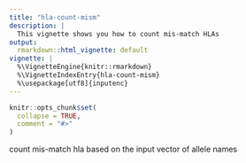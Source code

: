 ```yaml
---
title: "hla-count-mism"
description: |
  This vignette shows you how to count mis-match HLAs
output:
  rmarkdown::html_vignette: default
vignette: |
  %\VignetteEngine{knitr::rmarkdown}
  %\VignetteIndexEntry{hla-count-mism}
  %\usepackage[utf8]{inputenc}
---
```


```r
knitr::opts_chunk$set(
  collapse = TRUE,
  comment = "#>"
)
```

count mis-match hla based on the input vector of allele names
    



